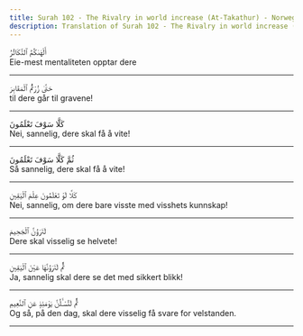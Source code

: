 ```yaml
---
title: Surah 102 - The Rivalry in world increase (At-Takathur) - Norwegian
description: Translation of Surah 102 - The Rivalry in world increase (At-Takathur) in Norwegian
---
```





<Aside type="quran" title="1">
أَلْهَىٰكُمُ ٱلتَّكَاثُرُ
</Aside>

<Aside type="reference" title="1">
Eie-mest mentaliteten opptar dere
</Aside>

---

<Aside type="quran" title="2">
حَتَّىٰ زُرْتُمُ ٱلْمَقَابِرَ
</Aside>

<Aside type="reference" title="2">
til dere går til gravene!
</Aside>

---

<Aside type="quran" title="3">
كَلَّا سَوْفَ تَعْلَمُونَ
</Aside>

<Aside type="reference" title="3">
Nei, sannelig, dere skal få å vite!
</Aside>

---

<Aside type="quran" title="4">
ثُمَّ كَلَّا سَوْفَ تَعْلَمُونَ
</Aside>

<Aside type="reference" title="4">
Så sannelig, dere skal få å vite!
</Aside>

---

<Aside type="quran" title="5">
كَلَّا لَوْ تَعْلَمُونَ عِلْمَ ٱلْيَقِينِ
</Aside>

<Aside type="reference" title="5">
Nei, sannelig, om dere bare visste med visshets kunnskap!
</Aside>

---

<Aside type="quran" title="6">
لَتَرَوُنَّ ٱلْجَحِيمَ
</Aside>

<Aside type="reference" title="6">
Dere skal visselig se helvete!
</Aside>

---

<Aside type="quran" title="7">
ثُمَّ لَتَرَوُنَّهَا عَيْنَ ٱلْيَقِينِ
</Aside>

<Aside type="reference" title="7">
Ja, sannelig skal dere se det med sikkert blikk!
</Aside>

---

<Aside type="quran" title="8">
ثُمَّ لَتُسْـَٔلُنَّ يَوْمَئِذٍ عَنِ ٱلنَّعِيمِ
</Aside>

<Aside type="reference" title="8">
Og så, på den dag, skal dere visselig få svare for velstanden.
</Aside>

---
